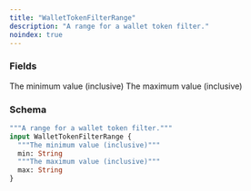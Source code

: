 ```yaml
---
title: "WalletTokenFilterRange"
description: "A range for a wallet token filter."
noindex: true
---
```


### Fields

<ResponseField name="min" type="String">
  The minimum value (inclusive)
</ResponseField>

<ResponseField name="max" type="String">
  The maximum value (inclusive)
</ResponseField>

### Schema


```graphql 
"""A range for a wallet token filter."""
input WalletTokenFilterRange {
  """The minimum value (inclusive)"""
  min: String
  """The maximum value (inclusive)"""
  max: String
}
```
